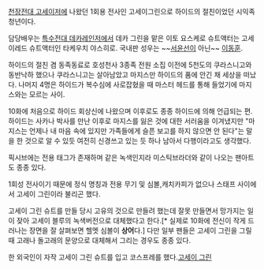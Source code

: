 [[천장전대 고세이저]]에 나왔던 1회용 전사인 고세이그린으로 하이드의 절친이었던 시익족 청년이다.

담당배우는 [[특수전대 데카레인저]]에서 데카 그린을 맡은 이토 요스케로 슈트액터는 고세이레드 슈트액터인 타케우치 야스히로. 국내판 성우는 ~~[[서윤선]]이 아닌~~ [[이동훈]].

하이드의 절친 겸 동족동료로 호성천사 3종족 전원 소집 이전에 5천도의 쿠라스니고와 동반낙하 했으나 쿠라스니고는 살아남았고 마지스만 하이드의 품에 안긴 채 세상을 떠났다. 나머지 4명은 하이드가 복수심에 사로잡혔을 때 마스터 헤드를 통해 들었기에 마지스와는 모르는 사이.

10화에 처음으로 하이드 회상신에 나왔으며 이후로도 종종 하이드에 의해 언급되는 편. 하이드는 사카나 박사를 만난 이후로 마지스를 잃은 것에 대한 서러움을 이겨냈지만 "마지스는 언제나 내 마음 속에 있지만 가족들에게 슬픈 보고를 하지 않으면 안 된다"는 말을 한 것으로 알 수 있듯 여전히 신경쓰고 있는 듯 하나 남아서 다행이라고도 생각했다.

픽시브에는 전용 태그가 존재하며 같은 녹색인지라 미스틱브라더와 같이 나오는 팬아트도 종종 있다.

1회성 전사이기 때문에 정식 명칭과 전용 무기 및 심볼,캐치카피가 없으나 스태프 사이에서 고세이 그린이라 불리곤 했다.

고세이 그린 슈트를 만들 당시 고유의 것으로 만들려 했는데 잘못 만들면서 망가지는 일이 잦아 고세이 블루의 녹색버전으로 대체했다고 한다.[* 실제로 10화에 전신이 작게 드러나는 장면을 잘 살펴보면 헬멧 심볼이 '''상어'''다.] 다만 일부 팬들은 고세이 그린을 그릴 때 고래나 돌고래의 문양으로 대체해서 그리는 경우도 종종 있다.

한 외국인이 자작 고세이 그린 슈트를 입고 코스프레를 했다.[http://www.custom-workz-charoensap.com/2013/09/tensou-sentai-gosei-green-goseiger.html 고세이 그린]

